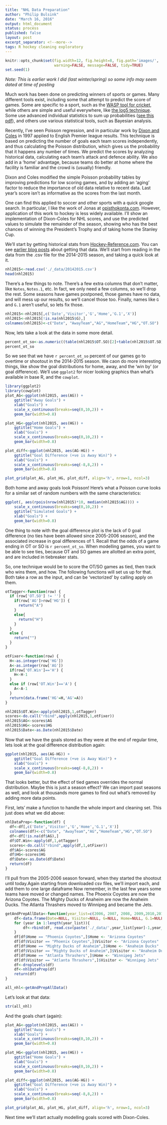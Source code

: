 ```yaml
---
title: "NHL Data Preparation"
author: "Philip Bulsink"
date: "March 16, 2016"
output: html_document
status: process
published: false
layout: post
excerpt_separator: <!--more-->
tags: R hockey cleaning exploratory
---
```

```r
knitr::opts_chunk$set(fig.width=12, fig.height=8, fig.path='images/',
                      warning=FALSE, message=FALSE, tidy=TRUE)
set.seed(1)
```

*Note: This is earlier work I did (last winter/spring) so some info may seem dated at time of posting*

Much work has been done on predicting winners of sports or games. Many different tools exist, including some that attempt to predict the score of games. Some are specific to a sport, such as the [WASP tool for cricket](https://en.wikipedia.org/wiki/WASP_(cricket_calculation_tool)), while others are simple and useful everywhere, like [the log5 technique](https://en.wikipedia.org/wiki/Log5). Some use advanced individual statistics to sum up probabilities ([see this pdf](http://statistics.ucla.edu/system/resources/BAhbBlsHOgZmSSJPMjAxMi8wNS8xNC8xNV8xM18xOF8zNTBfQV9QbGF5ZXJfQmFzZWRfQXBwcm9hY2hfdG9fQmFzZWJhbGxfU2ltdWxhdGlvbi5wZGYGOgZFVA/A%20Player%20Based%20Approach%20to%20Baseball%20Simulation.pdf)), and others use various statistical tools, such as Bayesian analysis.

<!--more-->

Recently, I've seen Poisson regression, and in particular work by [Dixon and Coles](http://www.math.ku.dk/~rolf/teaching/thesis/DixonColes.pdf) in 1997 applied to English Premier league results. This technique is based on predicting the number of goals each team scores independently, and thus calculating the Poisson distribution, which gives us the probability that it happens any number of times. We predict the scores by analyzing historical data, calculating each team's attack and defence ability. We also add in a 'home' advantage, because teams do better at home where the facility is familiar and the crowd is (usually) friendly. 

Dixon and Coles modified the simple Poisson probability tables by improving predictions for low scoring games, and by adding an 'aging' factor to reduce the importance of old data relative to recent data. Last year's score isn't as informative as the scores from the last month.

One can find this applied to soccer and other sports with a quick google search. In particular, I like the work of Jonas at [opisthokonta.com](http://opisthokonta.net/?p=890). However, application of this work to hockey is less widely available. I'll show an implementation of Dixon-Coles for NHL scores, and use the predicted values to simulate the remainder of the season, showing who has the best chances of winning the President's Trophy and of taking home the Stanley Cup. 

We'll start by getting historical stats from [Hockey-Reference.com](hockeyreference.com). You can see [earlier blog posts]({{ site.baseurl }}/blog/2016-07-28/Getting-Data-Part-One.html) about getting that data. We'll start from reading in the data from the .csv file for the 2014-2015 season, and taking a quick look at it.

```r
nhl2015<-read.csv('./_data/20142015.csv')
head(nhl2015)
```

There's a few things to note. There's a few extra columns that don't matter, like ```Notes```, ```Notes.1```, etc. In fact, we only need a few columns, so we'll drop the rest. Some seasons have games postponed, those games have no data, and will mess up our results, so we'll cancel those too. Finally, names like ```G``` and ```G.1``` aren't useful, so lets fix those. 

```r
nhl2015<-nhl2015[,c('Date','Visitor','G','Home','G.1','X')]
nhl2015<-nhl2015[!is.na(nhl2015$G),]
colnames(nhl2015)<-c("Date", "AwayTeam","AG","HomeTeam","HG","OT.SO")
```

Now, lets take a look at the data in some more detail.

```r
percent_ot_so<-as.numeric((table(nhl2015$OT.SO)[2]+table(nhl2015$OT.SO)[3])/nrow(nhl2015))
percent_ot_so
```

So we see that we have `r percent_ot_so` percent of our games go to overtime or shootout in the 2014-2015 season. We caon do more interesting things, like show the goal distributions for home, away, and the 'win by' (or goal difference). We'll use `ggplot2` for nicer looking graphics than what's available in base R, and the `cowplot`.

```r
library(ggplot2)
library(cowplot)
plot_AG<-ggplot(nhl2015, aes(AG)) +
    ggtitle("Away Goals") +
    xlab("Goals") +
    scale_x_continuous(breaks=seq(0,10,2)) +
    geom_bar(width=0.8)

plot_HG<-ggplot(nhl2015, aes(HG)) +
    ggtitle("Home Goals") +
    xlab("Goals") +
    scale_x_continuous(breaks=seq(0,10,2)) +
    geom_bar(width=0.8)

plot_diff<-ggplot(nhl2015, aes(AG-HG)) +
    ggtitle("Goal Difference (+ve is Away Win)") +
    xlab("Goals") +
    scale_x_continuous(breaks=seq(-8,8,2)) +
    geom_bar(width=0.8)

plot_grid(plot_AG, plot_HG, plot_diff, align='h', nrow=1, ncol=3)
```

Both home and away goals look Poisson! Here's what a Poisson curve looks for a similar set of random numbers with the same characteristics:
```r
ggplot(, aes(rpois(nrow(nhl2015)*10, median(nhl2015$AG)))) +
    scale_x_continuous(breaks=seq(0,10,2)) +
    ggtitle("Simulated Goals") +
    xlab("Goals") +
    geom_bar(width=0.8)
```

One thing to note with the goal difference plot is the lack of 0 goal difference (no ties have been allowed since 2005-2006 season), and the associated increase in goal differences of 1. Recall that the odds of a game ending in OT or SO is `r percent_ot_so`. When modelling games, you want to be able to see ties, because OT and SO games are allotted an extra point, and are included in tiebreaker stats. 

So, one technique would be to score the OT/SO games as tied, then track who wins them, and how. The following functions will set us up for that. Both take a row as the input, and can be 'vectorized' by calling apply on them. 

```r
otTagger<-function(row) {
  if (row['OT.SO'] != '') {
    if(row['AG']>row['HG']) {
      return("A")
    }
    else{
      return("H")
    }
  }
  else {
    return("")
  }
}

otFixer<-function(row) {
  H<-as.integer(row['HG'])
  A<-as.integer(row['AG'])
  if(row['OT.Win']=='H') {
    H<-H-1
  }
  else if (row['OT.Win']=='A') {
    A<-A-1
  }
  return(data.frame('HG'=H,'AG'=A))
}

nhl2015$OT.Win<-apply(nhl2015,1,otTagger)
scores<-do.call("rbind",apply(nhl2015,1,otFixer))
nhl2015$AG<-scores$AG
nhl2015$HG<-scores$HG
nhl2015$Date<-as.Date(nhl2015$Date)
```

Now that we have the goals stored as they were at the end of regular time, lets look at the goal difference distribution again:

```r
ggplot(nhl2015, aes(AG-HG)) +
    ggtitle("Goal Difference (+ve is Away Win)") +
    xlab("Goals") +
    scale_x_continuous(breaks=seq(-8,8,2)) +
    geom_bar(width=0.8)
```

That looks better, but the effect of tied games overrides the normal distribution. Maybe this is just a season effect? We can import past seasons as well, and look at thousands more games to find out what's removed by adding more data points.

First, lets' make a function to handle the whole import and cleaning set. This just does what we did above:
```r
nhlDataPrep<-function(df) {
  df<-df[,c('Date','Visitor','G','Home','G.1','X')]
  colnames(df)<-c("Date", "AwayTeam","AG","HomeTeam","HG","OT.SO")
  df<-df[!is.na(df$AG),]
  df$OT.Win<-apply(df,1,otTagger)
  scores<-do.call("rbind",apply(df,1,otFixer))
  df$AG<-scores$AG
  df$HG<-scores$HG
  df$Date<-as.Date(df$Date)
  return(df)
}
```

I'll pull from the 2005-2006 season forward, when they started the shootout until today.Again starting from downloaded csv files, we'll import each, and add them to one large dataframe  Now remember, in the last few years some teams have moved or changed names. The Phoenix Coyotes are now the Arizona Coyotes. The Mighty Ducks of Anaheim are now the Anaheim Ducks. The Atlanta Thrashers moved to Winnipeg and became the Jets. 

```r
getAndPrepAllData<-function(year_list=c(2006, 2007, 2008, 2009,2010,2011,2012,2013,2014,2015,2016)){
    df<-data.frame(Date=NULL, Visitor=NULL, G=NULL, Home=NULL, G.1=NULL, X=NULL)
    for (year in 1:length(year_list)){
        df<-rbind(df, read.csv(paste('./_data/',year_list[year]-1,year_list[year],".csv", sep=''))[c("Date", "Visitor", "G", "Home", "G.1", "X")])
    }
    df[df$Home == "Phoenix Coyotes",]$Home <- "Arizona Coyotes"
    df[df$Visitor == "Phoenix Coyotes",]$Visitor <- "Arizona Coyotes"
    df[df$Home == "Mighty Ducks of Anaheim",]$Home <- "Anaheim Ducks"
    df[df$Visitor == "Mighty Ducks of Anaheim",]$Visitor <- "Anaheim Ducks"
    df[df$Home == "Atlanta Thrashers",]$Home <- "Winnipeg Jets"
    df[df$Visitor == "Atlanta Thrashers",]$Visitor <- "Winnipeg Jets"
    df<-droplevels(df)
    df<-nhlDataPrep(df)
    return(df)
}

all_nhl<-getAndPrepAllData()
```

Let's look at that data:
```r
str(all_nhl)
```

And the goals chart (again):
```r
plot_AG<-ggplot(nhl2015, aes(AG)) +
    ggtitle("Away Goals") +
    xlab("Goals") +
    scale_x_continuous(breaks=seq(0,10,2)) +
    geom_bar(width=0.8)

plot_HG<-ggplot(nhl2015, aes(HG)) +
    ggtitle("Home Goals") +
    xlab("Goals") +
    scale_x_continuous(breaks=seq(0,10,2)) +
    geom_bar(width=0.8)

plot_diff<-ggplot(nhl2015, aes(AG-HG)) +
    ggtitle("Goal Difference (+ve is Away Win)") +
    xlab("Goals") +
    scale_x_continuous(breaks=seq(-8,8,2)) +
    geom_bar(width=0.8)

plot_grid(plot_AG, plot_HG, plot_diff, align='h', nrow=1, ncol=3)
```

Next time we'll start actually modelling goals scored with Dixon-Coles.
